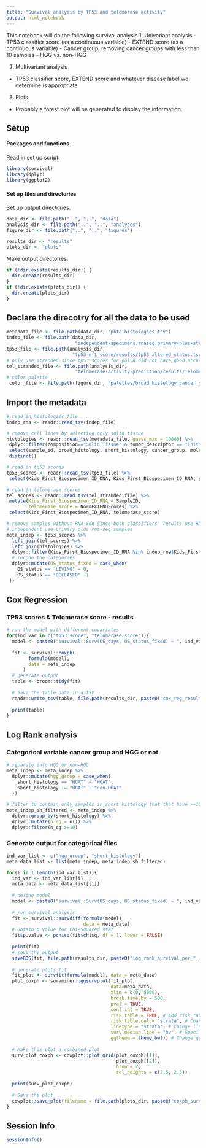 ```yaml
---
title: "Survival analysis by TP53 and telomerase activity"
output: html_notebook
---
```


This notebook will do the following survival analysis
1. Univariant analysis 
- TP53 classifier score (as a continuous variable)
- EXTEND score (as a continuous variable)
- Cancer group, removing cancer groups with less than 10 samples
- HGG vs. non-HGG

2. Multivariant analysis
- TP53 classifier score, EXTEND score and whatever disease label we determine is appropriate

3. Plots
- Probably a forest plot will be generated to display the information.

## Setup

#### Packages and functions

Read in set up script.

```r
library(survival)
library(dplyr)
library(ggplot2)
```

#### Set up files and directories

Set up output directories. 

```r
data_dir <- file.path("..", "..", "data")
analysis_dir <- file.path("..", "..", "analyses")
figure_dir <- file.path("..", "..", "figures")

results_dir <- "results"
plots_dir <- "plots"
```

Make output directories.

```r
if (!dir.exists(results_dir)) {
  dir.create(results_dir)
}
if (!dir.exists(plots_dir)) {
  dir.create(plots_dir)
}
```

## Declare the direcotry for all the data to be used 

```r
metadata_file <- file.path(data_dir, "pbta-histologies.tsv")
indep_file <- file.path(data_dir,
                         "independent-specimens.rnaseq.primary-plus-stranded.tsv")
tp53_file <- file.path(analysis_dir, 
                        "tp53_nf1_score/results/tp53_altered_status.tsv")
# only use stranded since tp53 scores for polyA did not have good accuracy
tel_stranded_file <- file.path(analysis_dir,
                         "telomerase-activity-prediction/results/TelomeraseScores_PTBAStranded_FPKM.txt")
# color palette
 color_file <- file.path(figure_dir, "palettes/broad_histology_cancer_group_palette.tsv")
```

## Import the metadata

```r
# read in histologies file
indep_rna <- readr::read_tsv(indep_file)

# remove cell lines by selecting only solid tissue
histologies <- readr::read_tsv(metadata_file, guess_max = 10000) %>%
 dplyr::filter(composition=="Solid Tissue" & tumor_descriptor == "Initial CNS Tumor") %>%
 select(sample_id, broad_histology, short_histology, cancer_group, molecular_subtype, OS_status, OS_days, PFS_days) %>%
 distinct()

# read in tp53 scores
tp53_scores <- readr::read_tsv(tp53_file) %>%
 select(Kids_First_Biospecimen_ID_DNA, Kids_First_Biospecimen_ID_RNA, sample_id, tp53_score)

# read in telomerase scores
tel_scores <- readr::read_tsv(tel_stranded_file) %>%
 mutate(Kids_First_Biospecimen_ID_RNA = SampleID,
        telomerase_score = NormEXTENDScores) %>%
 select(Kids_First_Biospecimen_ID_RNA, telomerase_score)

# remove samples without RNA-Seq since both classifiers' results use RNA-Seq
# independent use primary plus rna-seq samples
meta_indep <- tp53_scores %>%
  left_join(tel_scores) %>%
  left_join(histologies) %>%
  dplyr::filter(Kids_First_Biospecimen_ID_RNA %in% indep_rna$Kids_First_Biospecimen_ID) %>%
  # recode the categories
  dplyr::mutate(OS_status_fixed = case_when(
    OS_status == "LIVING" ~ 0,
    OS_status == "DECEASED" ~1
 ))

```
 
## Cox Regression 

### TP53 scores & Telomerase score - results
```r
# run the model with different covariates
for(ind_var in c("tp53_score", "telomerase_score")){
  model <- paste0("survival::Surv(OS_days, OS_status_fixed) ~ ", ind_var)
  
  fit <- survival::coxph(
        formula(model),
        data = meta_indep
      )
  # generate output
  table <- broom::tidy(fit) 
  
  # Save the table data in a TSV
  readr::write_tsv(table, file.path(results_dir, paste0("cox_reg_results_per_", ind_var, ".tsv")))
  
  print(table)
}

```

## Log Rank analysis 

### Categorical variable cancer group and HGG or not 
```r
# separate into HGG or non-HGG
meta_indep <- meta_indep %>% 
  dplyr::mutate(hgg_group = case_when(
    short_histology == "HGAT" ~ "HGAT",
    short_histology != "HGAT" ~ "non-HGAT"
  ))

# filter to contain only samples in short histology that that have >=10 samples
meta_indep_sh_filtered <- meta_indep %>% 
  dplyr::group_by(short_histology) %>% 
  dplyr::mutate(n_cg = n()) %>% 
  dplyr::filter(n_cg >=10) 

```

### Generate output for categorical files 
```r
ind_var_list <- c("hgg_group", "short_histology")
meta_data_list <- list(meta_indep, meta_indep_sh_filtered)

for(i in 1:length(ind_var_list)){
  ind_var <- ind_var_list[i]
  meta_data <- meta_data_list[[i]]
  
  # define model
  model <- paste0("survival::Surv(OS_days, OS_status_fixed) ~ ", ind_var)
  
  # run survival analysis
  fit <- survival::survdiff(formula(model),
                            data = meta_data)
  # Obtain p value for Chi-Squared stat
  fit$p.value <- pchisq(fit$chisq, df = 1, lower = FALSE)
  
  print(fit)
  # save the output
  saveRDS(fit, file.path(results_dir, paste0("log_rank_survival_per_", ind_var, ".RDS")))
  
  # generate plots fit
  fit_plot <- survfit(formula(model), data = meta_data)
  plot_coxph <- survminer::ggsurvplot(fit_plot,
                                      data=meta_data,
                                      xlim = c(0, 5000),
                                      break.time.by = 500,
                                      pval = TRUE, 
                                      conf.int = TRUE,
                                      risk.table = TRUE, # Add risk table
                                      risk.table.col = "strata", # Change risk table color by groups
                                      linetype = "strata", # Change line type by groups
                                      surv.median.line = "hv", # Specify median survival
                                      ggtheme = theme_bw()) # Change ggplot2 theme
  
  # Make this plot a combined plot
  surv_plot_coxph <- cowplot::plot_grid(plot_coxph[[1]], 
                                        plot_coxph[[2]], 
                                        nrow = 2, 
                                        rel_heights = c(2.5, 2.5))
  
  print(surv_plot_coxph)
  
  # Save the plot
  cowplot::save_plot(filename = file.path(plots_dir, paste0("coxph_survival_per_", ind_var, ".png")), plot = surv_plot_coxph)
}

```

## Session Info

```r
sessionInfo()
```
